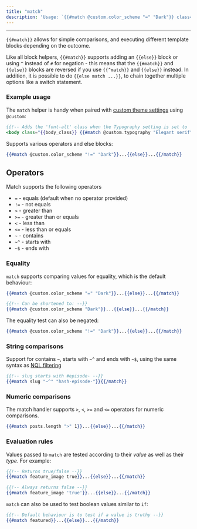 ```yaml
---
title: "match"
description: 'Usage: `{{#match @custom.color_scheme "=" "Dark"}} class="dark-mode"{{/match}}`'
---
```


***


`{{#match}}` allows for simple comparisons, and executing different template blocks depending on the outcome.

Like all block helpers, `{{#match}}` supports adding an `{{else}}` block or using `^` instead of `#` for negation - this means that the `{{#match}}` and `{{else}}` blocks are reversed if you use `{{^match}}` and `{{else}}` instead. In addition, it is possible to do `{{else match ...}}`, to chain together multiple options like a switch statement.


### Example usage

The `match` helper is handy when paired with [custom theme settings](/themes/custom-settings/) using `@custom`:

```handlebars
{{!-- Adds the 'font-alt' class when the Typography setting is set to 'Elegant serif' --}}
<body class="{{body_class}} {{#match @custom.typography "Elegant serif"}}font-alt{{/match}}">
```

Supports various operators and else blocks:

```handlebars
{{#match @custom.color_scheme "!=" "Dark"}}...{{else}}...{{/match}}
```

## Operators

Match supports the following operators

* `=` - equals (default when no operator provided)
* `!=` - not equals
* `>` - greater than
* `>=` - greater than or equals
* `<` - less than
* `<=` - less than or equals
* `~` - contains
* `~^` - starts with
* `~$` - ends with


### Equality

`match` supports comparing values for equality, which is the default behaviour:

```handlebars
{{#match @custom.color_scheme "=" "Dark"}}...{{else}}...{{/match}}

{{!-- Can be shortened to: --}}
{{#match @custom.color_scheme "Dark"}}...{{else}}...{{/match}}
```

The equality test can also be negated:

```handlebars
{{#match @custom.color_scheme "!=" "Dark"}}...{{else}}...{{/match}}
```

### String comparisons

Support for contains `~`, starts with `~^` and ends with `~$`, using the same syntax as [NQL filtering](/content-api/filtering#operators)

```handlebars
{{!-- slug starts with #episode- --}}
{{#match slug "~^" "hash-episode-"}}{{/match}}
```

### Numeric comparisons

The match handler supports `>`, `<`, `>=` and `<=` operators for numeric comparisons.

```handlebars
{{#match posts.length ">" 1}}...{{else}}...{{/match}}
```

### Evaluation rules

Values passed to `match` are tested according to their *value* as well as their *type*. For example:

```handlebars
{{!-- Returns true/false --}}
{{#match feature_image true}}...{{else}}...{{/match}}

{{!-- Always returns false --}}
{{#match feature_image 'true'}}...{{else}}...{{/match}}
```

`match` can also be used to test boolean values similar to `if`:

```handlebars
{{!-- Default behaviour is to test if a value is truthy --}}
{{#match featured}}...{{else}}...{{/match}}
```

